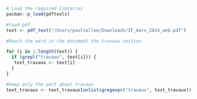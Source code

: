 ```r
# Load the required libraries
pacman::p_load(pdftools)

```

```r
#load pdf
text <- pdf_text("/Users/paulvallee/Downloads/IF_mars_2024_web.pdf")

#Reach the word in the document the travaux section

for (i in 1:length(text)) {
  if (grepl("travaux", text[i])) {
   text_travaux <- text[i]
  }
}

#keep only the part about travaux
text_travaux <- text_travaux[unlist(gregexpr("travaux", text_travaux))

```

